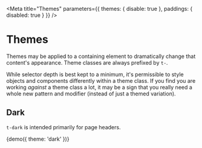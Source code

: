 
<Meta
  title="Themes"
  parameters={{ themes: { disable: true }, paddings: { disabled: true } }}
/>

# Themes

Themes may be applied to a containing element to dramatically change that content's appearance. Theme classes are always prefixed by `t-`.

While selector depth is best kept to a minimum, it's permissible to style objects and components differently within a theme class. If you find you are working _against_ a theme class a lot, it may be a sign that you really need a whole new pattern and modifier (instead of just a themed variation).

## Dark

`t-dark` is intended primarily for page headers.

<Canvas>
  <Story name="Dark">{demo({ theme: 'dark' })}</Story>
</Canvas>
